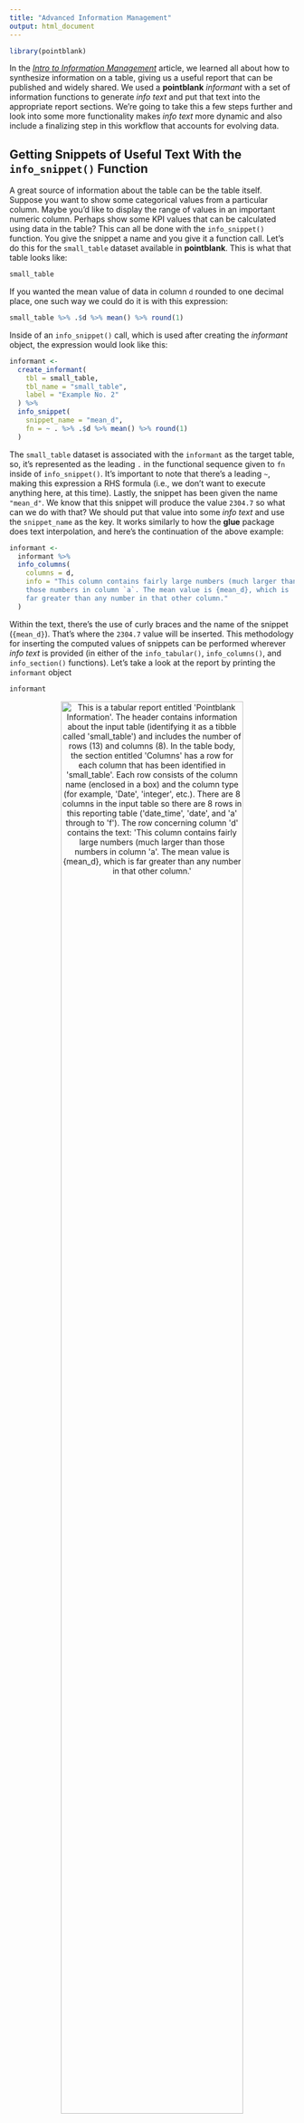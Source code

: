 ```yaml
---
title: "Advanced Information Management"
output: html_document
---
```


```r
library(pointblank)
```

In the [*Intro to Information Management*](../articles/INFO-1.html) article, we learned all about how to synthesize information on a table, giving us a useful report that can be published and widely shared. We used a **pointblank** *informant* with a set of information functions to generate *info text* and put that text into the appropriate report sections. We're going to take this a few steps further and look into some more functionality makes *info text* more dynamic and also include a finalizing step in this workflow that accounts for evolving data. 

## Getting Snippets of Useful Text With the `info_snippet()` Function

A great source of information about the table can be the table itself. Suppose you want to show some categorical values from a particular column. Maybe you'd like to display the range of values in an important numeric column. Perhaps show some KPI values that can be calculated using data in the table? This can all be done with the `info_snippet()` function. You give the snippet a name and you give it a function call. Let's do this for the `small_table` dataset available in **pointblank**. This is what that table looks like:

```r
small_table
```

If you wanted the mean value of data in column `d` rounded to one decimal place, one such way we could do it is with this expression:

```r
small_table %>% .$d %>% mean() %>% round(1)
```

Inside of an `info_snippet()` call, which is used after creating the *informant* object, the expression would look like this:

```r
informant <- 
  create_informant(
    tbl = small_table,
    tbl_name = "small_table",
    label = "Example No. 2"
  ) %>%
  info_snippet(
    snippet_name = "mean_d",
    fn = ~ . %>% .$d %>% mean() %>% round(1)
  )
```

The `small_table` dataset is associated with the `informant` as the target table, so, it's represented as the leading `.` in the functional sequence given to `fn` inside of `info_snippet()`. It's important to note that there's a leading `~`, making this expression a RHS formula (i.e., we don't want to execute anything here, at this time). Lastly, the snippet has been given the name `"mean_d"`. We know that this snippet will produce the value `2304.7` so what can we do with that? We should put that value into some *info text* and use the `snippet_name` as the key. It works similarly to how the **glue** package does text interpolation, and here's the continuation of the above example:

```r
informant <- 
  informant %>%
  info_columns(
    columns = d,
    info = "This column contains fairly large numbers (much larger than
    those numbers in column `a`. The mean value is {mean_d}, which is
    far greater than any number in that other column."
  )
```

Within the text, there's the use of curly braces and the name of the snippet (`{mean_d}`). That's where the `2304.7` value will be inserted. This methodology for inserting the computed values of snippets can be performed wherever *info text* is provided (in either of the `info_tabular()`, `info_columns()`, and `info_section()` functions). Let's take a look at the report by printing the `informant` object

```r
informant
```

<div style="text-align: center;"><img src="https://silly-jackson-b3dec8.netlify.app/informant_report_7.png"
alt="This is a tabular report entitled 'Pointblank Information'. The header contains information about the input table (identifying it as a tibble called 'small_table') and includes the number of rows (13) and columns (8). In the table body, the section entitled 'Columns' has a row for each column that has been identified in 'small_table'. Each row consists of the column name (enclosed in a box) and the column type (for example, 'Date', 'integer', etc.). There are 8 columns in the input table so there are 8 rows in this reporting table ('date_time', 'date', and 'a' through to 'f'). The row concerning column 'd' contains the text: 'This column contains fairly large numbers (much larger than those numbers in column 'a'. The mean value is {mean_d}, which is far greater than any number in that other column.'"
width=80%></div>
<br>

Hmm. There is `"... {mean_d} ..."` text in the report that should have been replaced with the mean value of column `d`. What gives? Well, there's one finalizing step that needs to be done and should always be done to wrap up the *Information Management* workflow and that is the use of the `incorporate()` function. Let's write the whole thing again and finish it off with a call to `incorporate()`.

```r
informant <- 
  create_informant(
    tbl = small_table,
    tbl_name = "small_table",
    label = "Example No. 2"
  ) %>%
  info_snippet(
    snippet_name = "mean_d",
    fn = ~ . %>% .$d %>% mean() %>% round(1)
  ) %>%
    info_columns(
    columns = d,
    info = "This column contains fairly large numbers (much larger than
    those numbers in column `a`. The mean value is {mean_d}, which is
    far greater than any number in that other column."
  ) %>%
  incorporate()

informant
```

<div style="text-align: center;"><img src="https://silly-jackson-b3dec8.netlify.app/informant_report_8.png"
alt="This is a tabular report entitled 'Pointblank Information'. Which is similar to the table presented just before. The key difference is that the row concerning column 'd' now contains the text: 'This column contains fairly large numbers (much larger than those numbers in column 'a'. The mean value is 2304.70, which is far greater than any number in that other column.' This revised text now contains a numeric figure instead of the placeholder for it."
width=80%></div>
<br>

This time, sweet success. The value appears and the overall formatting looks great! This is a very useful thing, so long as we remember to use the `incorporate()` function to make it happen (more on that in the next section). 

## Ensuring That Snippets (and Other Table Metadata Element) Are Up-to-Date

Tables can change with time. Whether that data source is a public dataset, an organization's data table, or a continually-updated Excel file (😱), we should be ready for change. In the previous example, we used the `incorporate()` function to finalize the report. Without it, our snippet didn't work. There are two major things that `incorporate()` does for you in the *Information Management* workflow.

1. Evaluation of text snippets in all `info_snippet()` calls, and, insertion of snippets in *info text* within `"{<snippet_name>}"`.

2. Updating of table row and column counts in the header of the report.

We really are incorporating aspects of the table into the report with `incorporate()` but might also think of it as regenerating, refreshing, or renewing the table. It gives **pointblank** license to access the table the same way that `interrogate()` does in the [**VALID-I**](../articles/VALID-I.html) validation workflow. On the first use of `incorporate()`, all text snippets will be put in their places; subsequent uses of `incorporate()` will replace the appropriate text as necessary. Every use of `incorporate()` will update the row and column counts in the header.

Here's a short demo of the header changing, because it's pretty instructive. Let's use our `small_table` object as `target_table`. With `dim()` we can be totally sure of the table dimensions. 

```r
target_table <- small_table

dim(target_table)
```

Let's allow an informant to access the `target_table` through the `tbl` argument but, in this case, the expression is `~ target_table` (it simply gets the table from the global workspace). After using `incorporate()` and printing the `informant_tt` object, let's just examine the header.

```r
informant_tt <- 
  create_informant(
    tbl = ~ target_table,
    tbl_name = "target_table",
    label = "Example No. 3"
  ) %>%
  incorporate()

informant_tt
```

<div style="text-align: center;"><img src="https://silly-jackson-b3dec8.netlify.app/informant_report_9.png"
alt="This is a tabular report entitled 'Pointblank Information'. This excerpt presents only the header of the tabular report. The key information about the input table identifies it as a tibble called 'target_table'). The header includes the number of rows (13) and columns (8)."
width=80%></div>
<p align="center">This is an excerpt of the complete report, showing just the header.</p>
<br>

The number of rows and columns reported in the header checks out: 13 rows and 8 columns.

Now, let's manually enlarge the `target_table` and print the new row and column counts.

```r
target_table <- 
  dplyr::bind_rows(small_table, small_table) %>%
  dplyr::mutate(g = a + c)

dim(target_table)
```

We've got our informant object, let's see how `incorporate()` keeps pace with the change.

```r
informant_tt %>% incorporate()
```

<div style="text-align: center;"><img src="https://silly-jackson-b3dec8.netlify.app/informant_report_10.png"
alt="This is a tabular report entitled 'Pointblank Information'. This excerpt presents only the header of the tabular report. The key information about the input table identifies it as a tibble called 'target_table'). Compared to the last figure, the header contains an updated row count of 26 (compared to 13 previously)."
width=80%></div>
<p align="center">This is an excerpt of the complete report, showing just the header.</p>
<br>

Great! Using `incorporate()` has accurately updated the reporting of row and column counts in the header. And it's also very much worth noting that the use of `tbl = ~ target_table` rather than `tbl = target_table` is important here. Had the latter been used in `create_informant()`, that table would be bound to the informant in its initial state (with 13 rows and 8 columns) and any updates to the table wouldn't be reflected in the reporting upon using `incorporate()`. The table-prep formula used here is meant for re-obtaining the table each and every time the table is needed.

In short, unless you have no uses of `info_snippet()` and the table isn't expected to change, it's recommended to use `incorporate()` as the final call in this workflow.

## Helpful **pointblank** Functions that Work Exceedingly Well with `info_snippet()`

There are a few functions available in **pointblank** that make it much easier to get commonly-used text snippets. All of them begin with the `snip_` prefix and they are:

- `snip_list()`: Gets a list of column categories
- `snip_lowest()`: Gets the lowest value from a column
- `snip_highest()`: Gets the highest value from a column

Each of these functions can be used directly as a `fn` value and we don't have to specify the table since its assumed that the target table is where we'll be snipping data from. Let's have a look at each of these in action.

### The `snip_list()` Function

When describing some aspect of the target table, we may want to extract some values from a column and include them as a piece of info text. We'd want the values to be nicely formatted as a list (with commas) and we'd probably prefer that this be constrained to a certain size (so as to not potentially generate massive amounts of text). This can be efficiently done with `snip_list()`. Let's experiment with the combination of `snip_list()` and `info_snippet()`, extending the **palmerpenguins** example from the [*Intro to Information Management*](../articles/INFO-1.html) article.

```r
informant_pp <- 
  create_informant(
    tbl = ~ palmerpenguins::penguins,
    tbl_name = "penguins",
    label = "The `penguins` dataset from the **palmerpenguins** 📦."
  ) %>% 
  info_columns(
    columns = species,
    `ℹ️` = "A factor denoting penguin species ({species_snippet})."
  ) %>%
  info_columns(
    columns = island,
    `ℹ️` = "A factor denoting island in Palmer Archipelago, Antarctica
    ({island_snippet})."
  ) %>%
  info_snippet(
    snippet_name = "species_snippet",
    fn = snip_list(column = "species")
  ) %>%
  info_snippet(
    snippet_name = "island_snippet",
    fn = snip_list(column = "island")
  ) %>%
  incorporate()

informant_pp
```

<div style="text-align: center;"><img src="https://silly-jackson-b3dec8.netlify.app/informant_report_11.png"
alt="This is a tabular report entitled 'Pointblank Information'. The header contains information about the input table, which is the 'penguins' dataset). Information on the row and column count is available (344 rows and 8 columns). In the table body, the section entitled 'Columns' has a row for each column that has been identified in 'penguins'. Presented are only the first two rows, corresponding to the first two columns in the penguins dataset: 'species' and 'island'. The 'species' row contains the text: 'A factor denoting penguin species (Adelie, Gentoo, and Chinstrap)'. The 'island' row contains this text: 'A factor denoting island in Palmer Archipelago, Antarctica (Torgersen, Biscoe, and Dream)'."
width=80%></div>
<p align="center">This is an excerpt of the complete report, showing just the header and part of the <strong>COLUMNS</strong> section.</p>
<br>

This seemed to work out quite well. No need for determining what these strings are and then hardcoding them to the *info text*, `snip_list()` did all the work here.

This also works for numeric values. Let's use `snip_list()` to provide a text snippet based on values in the `year` column (which is an `integer` column):

```r
informant_pp <-
  informant_pp %>%
  info_columns(
    columns = year,
    `ℹ️` = "The study year ({year_snippet})."
  ) %>%
  info_snippet(
    snippet_name = "year_snippet",
    fn = snip_list(column = "year")
  ) %>%
  incorporate()

informant_pp
```

<div style="text-align: center;"><img src="https://silly-jackson-b3dec8.netlify.app/informant_report_12.png"
alt="This is an except of the tabular report entitled 'Pointblank Information', based on the 'penguins' dataset. Presented is only the row that corresponds to the 'year' column in the penguins dataset. The 'year' row contains the text: 'The study year (2007, 2008, and 2009)'."
width=80%></div>
<p align="center">This is an excerpt of the complete report, showing just the bottom of the <strong>COLUMNS</strong> section and the footer.</p>
<br>

Again, no issues with the formatting and display of values. We got the *info text* `"The study year ("2007", "2008", and "2009" )."` for our efforts here and it saved us from having to determine this, plus, should the data be updated with new `year` values, that will be reflected in this info text upon using `incorporate()`. Refreshed *info text* really provides huge benefits, especially when the data changes a lot (e.g., database tables).

### The `snip_lowest()` and `snip_highest()` Functions

We can get the lowest and highest values from a column and inject those formatted values into some *info_text*. Let's do that for some of the measured values in the `penguins` dataset with `snip_lowest()` and `snip_highest()`.

```r
informant_pp <-
  informant_pp %>%
  info_columns(
    columns = bill_length_mm,
    `ℹ️` = "A number denoting bill length"
  ) %>%
  info_columns(
    columns = bill_depth_mm,
    `ℹ️` = "A number denoting bill depth (in the range of
    {min_depth} to {max_depth} millimeters)."
  ) %>%
  info_columns(
    columns = flipper_length_mm,
    `ℹ️` = "An integer denoting flipper length"
  ) %>%
  info_columns(
    columns = matches("length"),
    `ℹ️` = "(in units of millimeters)."
  ) %>%
  info_columns(
    columns = flipper_length_mm,
    `ℹ️` = "Largest observed is {largest_flipper_length} mm."
  ) %>%
  info_snippet(
    snippet_name = "min_depth",
    fn = snip_lowest(column = "bill_depth_mm")
  ) %>%
  info_snippet(
    snippet_name = "max_depth",
    fn = snip_highest(column = "bill_depth_mm")
  ) %>%
  info_snippet(
    snippet_name = "largest_flipper_length",
    fn = snip_highest(column = "flipper_length_mm")
  ) %>%
  incorporate()

informant_pp
```

<div style="text-align: center;"><img src="https://silly-jackson-b3dec8.netlify.app/informant_report_13.png"
alt="This is a tabular report entitled 'Pointblank Information'. The header contains information about the input table (identifying it as a tibble called 'penguins') and includes the number of rows (344) and columns (8). In the table body, the section entitled 'Columns' has a row for each column that has been identified in 'penguins'. Each row consists of the column name (enclosed in a box) and the column type (for example, 'Date', 'integer', etc.). Descriptive information for each column in the 'penguins' dataset is available in each row. Here is a listing for each: (1)
species, A factor denoting penguin species (Adélie, Chinstrap, and Gentoo); (2) island, A factor denoting island in Palmer Archipelago, Antarctica (Biscoe, Dream, or Torgersen); (3) bill_length_mm, A number denoting bill length (in units of millimeters); (4) bill_depth_mm, A number denoting bill depth (in the range of 13.1 to 21.5 millimeters); (5) flipper_length_mm, An integer denoting flipper length (in units of millimeters), largest observed is 231 mm.; (6) body_mass_g has no descriptive text and neither does the row (7), which corresponds to the sex column; however, (8) year, has the text of The study year (e.g., 2007, 2008, 2009)."
width=80%></div>
<br>

We can see from the report output that we can creatively use the lowest and highest values obtained by `snip_lowest()` and `snip_highest()` to specify a range or simply show some maximum value. While the ordering of the `info_columns()` calls in the example affects the overall layout of the text (through the text appending behavior), the placement of `info_snippet()` calls *does not* matter. And, again, we must use `incorporate()` to update all of the text snippets and render them in their appropriate locations (inside each `{<snippet_name>}`).

## *Text Tricks*

While your *info text* can be jazzed up with Markdown, there are a few extra tricks that make authoring the text a bit more pleasurable. Once you know about these *text tricks* you'll be able to express information in many more interesting ways.

### Links and Dates

If you have links in your text, **pointblank** will try to identify them and style them nicely. This amounts to using a pleasing, light-blue color and underlines that appear on hover. It doesn't take much to style links but it does require *something*. So, Markdown links written as `< link url >` or `[ link text ]( link url )` will both get the transformation treatment.

Sometimes you want dates to stand out from text. Try enclosing a date expressed in the ISO-8601 standard with parentheses, like this: `(2004-12-01)`. What will happen is that date will be set in a monospaced variation of the reporting font, and, it will be underlined in a striking shade of purple.

Here's how we might use these features while otherwise adding more information to the **palmerpenguins** reporting:

```r
informant_pp <-
  informant_pp %>%
  info_tabular(
    `R dataset` = "The goal of `palmerpenguins` is to provide a great dataset
    for data exploration & visualization, as an alternative to `iris`. The
    latest CRAN release was published on (2020-07-25).",
    `data collection` = "Data were collected and made available by Dr. Kristen
    Gorman and the [Palmer Station, Antarctica LTER](https://pal.lternet.edu),
    a member of the [Long Term Ecological Research Network](https://lternet.edu).",
    citation = "Horst AM, Hill AP, Gorman KB (2020). palmerpenguins: Palmer 
    Archipelago (Antarctica) penguin data. R package version 0.1.0.
    <https://allisonhorst.github.io/palmerpenguins/>. 
    doi: 10.5281/zenodo.3960218."
  ) %>%
  incorporate()

informant_pp
```

<div style="text-align: center;"><img src="https://silly-jackson-b3dec8.netlify.app/informant_report_14.png"
alt="This is a tabular report entitled 'Pointblank Information'. The header contains information about the input table (identifying it as a tibble called 'penguins') and includes the number of rows (344) and columns (8). In the table body, there is a section called 'Table' and three subsections: (1) 'R Dataset', (2) 'Data Collection', and (3) 'Citation'. The text for each of these subsections is available in (and taken verbatim from) the previous code listing. Notably, the date presented in the first subsection (2020-07-25) is prominently underlined and the text is styled with a monospaced variant of the report font."
width=80%></div>
<p align="center">This is an excerpt of the complete report, showing just the <strong>TABLE</strong> section and the header.</p>
<br>

### Labels

We can take portions of text and present them as labels. These will help you call out important attributes in short form and may eliminate the need for oft-repeated statements. You might apply to labels to signify priority, category, or any other information you find useful. To do this we have two options,

1. Use double parentheses around text to capture it in a rectangular label: `((label text))`
2. Use triple parentheses to capture text into a rounded-rectangular label: `(((label text)))`

```r
informant_pp <-
  informant_pp %>%
  info_columns(
    columns = body_mass_g, 
    `ℹ️` = "An integer denoting body mass."
  ) %>%
  info_columns(
    columns = c(ends_with("mm"), ends_with("g")),
    `ℹ️` = "((measured))"    
  ) %>%
  info_section(
    section_name = "additional notes",
    `data types` = "(((factor))) (((numeric))) (((integer)))"
  ) %>%
  incorporate()

informant_pp
```

<div style="text-align: center;"><img src="https://silly-jackson-b3dec8.netlify.app/informant_report_15.png"
alt="This is an except of a tabular report entitled 'Pointblank Information'. The header is not presented but, instead, there are two sections in the report: 'Columns' and 'Additional Notes'. The first section contains information on each of the columns from the penguins dataset. Notably, some of the information entries are adorned with a 'Measured' label (they appear at the end of the descriptive text entries, enclosed in a box). These labels occur in the rows describing the 'bill_length_mm', 'bill_depth_mm', 'flipper_length_mm', and 'body_mass_g' columns. In the 'Additional Notes' section of the report table (at the bottom), there is a subsection called 'Data Types'. Within that there are three labels enclosed in rounded boxes; these labels are 'factor', 'numeric', and 'integer'."
width=80%></div>
<p align="center">This is an excerpt of the complete report, showing just the <strong>COLUMNS</strong> and <strong>ADDITIONAL NOTES</strong> sections.</p>
<br>

### Get Stylin'

If you want to use CSS styles on spans of *info text*, it's possible with the following construction:

`[[ info text ]]<< CSS style rules >>`

It's important to ensure that each CSS rule is concluded with a `;` character in this syntax. Styling the word `factor` inside a piece of *info text* might look like this:

`This is a [[factor]]<<color: red; font-weight: 300;>> value.`

Where the result looks something like this:

<div style="text-align: center;"><img src="https://silly-jackson-b3dec8.netlify.app/info_text_styled.png"
alt="This is a snippet of text that reads 'This is a factor value.' Moreover, the word 'factor' is written in red whereas the rest of the text is in a dark gray."
width=40%></div>
<br>

There are many CSS style rules that can be used. Here's a sample of a few useful ones:

- `color: <a color value>;` (text color)
- `background-color: <a color value>;` (the text's background color)
- `text-decoration: (overline | line-through | underline);`
- `text-transform: (uppercase | lowercase | capitalize);`
- `letter-spacing: <a +/- length value>;`
- `word-spacing: <a +/- length value>;`
- `font-style: (normal | italic | oblique);`
- `font-weight: (normal | bold | 100-900);`
- `font-variant: (normal | bold | 100-900);`
- `border: <a color value> <a length value> (solid | dashed | dotted);`

Continuing with our **palmerpenguins** reporting, we'll add some more *info text* and take the opportunity to add CSS style rules using the `[[ ]]<< >>` syntax.

```r
informant_pp <-
  informant_pp %>%
  info_columns(
    columns = sex, 
    `ℹ️` = "A [[factor]]<<text-decoration: underline;>> 
    denoting penguin sex (female or male)."
  ) %>%
  info_section(
    section_name = "additional notes",
    keywords = "
    [[((penguins))]]<<border-color: platinum; background-color: #F0F8FF;>>
     [[((Antarctica))]]<<border-color: #800080; background-color: #F2F2F2;>>
     [[((measurements))]]<<border-color: #FFB3B3; background-color: #FFFEF4;>>
    "
  ) %>%
  incorporate()

informant_pp
```

<div style="text-align: center;"><img src="https://silly-jackson-b3dec8.netlify.app/informant_report_16.png"
alt="This is an except of a tabular report entitled 'Pointblank Information'. The header is not presented but, instead, there is one section displayed from the full report: 'Additional Notes'. There are two subsections in that: 'Data Types' and 'Keywords'. Within the 'Data Types' subsection there are three labels enclosed in rounded boxes; these labels are 'factor', 'numeric', and 'integer'. Within the 'Keyword' subsection there are three different labels enclosed in square boxes; these labels are 'penguins', 'Antarctica', and 'measurements'. These last three labels have customs colors for their box borders and their background fill."
width=80%></div>
<p align="center">This is an excerpt of the complete report, showing just the bottom of the <strong>COLUMNS</strong> section, the <strong>ADDITIONAL NOTES</strong> section, and the footer.</p>
<br>

With the above `info_columns()` and `info_section()` function calls, we are able to style a single word (with an underline) and even style labels (changing the border and background colors). The syntax here is somewhat forgiving, allowing you to put line breaks between `]]` and `<<` and between style rules so that lines of markup don't have to be overly long.

So, what do you think of all these *text tricks*? You got to admit they can spice up the proceedings. More of them will inevitably be added as development on **pointblank** proceeds. But that's it for now. *Don't you think you've had enough?*
